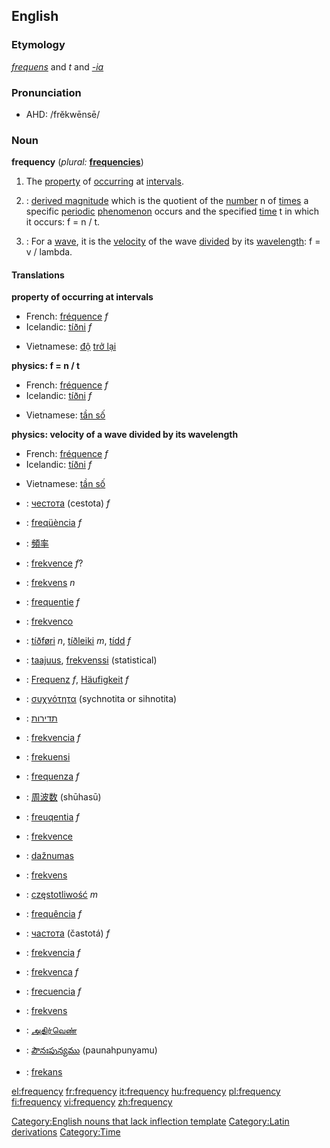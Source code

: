 {{wikipedia}}
==English==

===Etymology===
{{L.}} ''[[frequens]]'' and ''t'' and ''[[-ia]]''

===Pronunciation===
*AHD: /frĕkwēnsē/

===Noun===
'''frequency'''  (''plural:'' '''[[frequencies]]''')

# The [[property]] of [[occurring]] at [[interval]]s.
# {{physics}}: [[derived magnitude]] which is the quotient of the [[number]] n of [[times]] a specific [[periodic]] [[phenomenon]] occurs and the specified [[time]] t in which it occurs: f = n / t.
# {{physics}}: For a [[wave]], it is the [[velocity]] of the wave [[divided]] by its [[wavelength]]: f = v / lambda.

====Translations====

'''property of occurring at intervals'''
{{top}}
*French: [[fréquence]] ''f''
*Icelandic: [[tíðni]] ''f''
{{mid}}
*Vietnamese: [[độ]] [[trở lại]]
{{bottom}}

'''physics: f = n / t'''
{{top}}
*French: [[fréquence]] ''f''
*Icelandic: [[tíðni]] ''f''
{{mid}}
*Vietnamese: [[tần số]]
{{bottom}}

'''physics: velocity of a wave divided by its wavelength'''
{{top}}
*French: [[fréquence]] ''f''
*Icelandic: [[tíðni]] ''f''
{{mid}}
*Vietnamese: [[tần số]]
{{bottom}}


{{checktrans}}

{{top}}
*{{ttbc|Bulgarian}}: [[честота]] (cestota) ''f''
*{{ttbc|Catalan}}: [[freqüència]] ''f''
*{{ttbc|Chinese}}: [[頻率]]
*{{ttbc|Czech}}: [[frekvence]] ''f''?
*{{ttbc|Danish}}: [[frekvens]] ''n''
*{{ttbc|Dutch}}: [[frequentie]] ''f''
*{{ttbc|Esperanto}}: [[frekvenco]]
*{{ttbc|Faroese}}: [[tíðføri]] ''n'', [[tíðleiki]] ''m'', [[tídd]] ''f''
*{{ttbc|Finnish}}: [[taajuus]], [[frekvenssi]] (statistical)
*{{ttbc|German}}: [[Frequenz]] ''f'', [[Häufigkeit]] ''f''
*{{ttbc|Greek}}: [[συχνότητα]] (sychnotita or sihnotita)
*{{ttbc|Hebrew}}: [[תדירות]]<!-- ()-->
*{{ttbc|Hungarian}}: [[frekvencia]] ''f''
{{mid}}
*{{ttbc|Indonesian}}: [[frekuensi]]
*{{ttbc|Italian}}: [[frequenza]] ''f''
*{{ttbc|Japanese}}: [[周波数]] (shūhasū)
*{{ttbc|Latin}}: [[freuqentia]] ''f''
*{{ttbc|Latvian}}: [[frekvence]] {{f}}
*{{ttbc|Lithuanian}}: [[dažnumas]]
*{{ttbc|Norwegian}}: [[frekvens]]
*{{ttbc|Polish}}: [[częstotliwość]] ''m''
*{{ttbc|Portuguese}}: [[frequência]] ''f''
*{{ttbc|Russian}}: [[частота]] (častotá) ''f''
*{{ttbc|Slovak}}: [[frekvencia]] ''f''
*{{ttbc|Slovenian}}: [[frekvenca]] ''f''
*{{ttbc|Spanish}}: [[:es:frecuencia|frecuencia]] ''f''
*{{ttbc|Swedish}}: [[frekvens]]
*{{ttbc|Tamil}}: [[அதிர்வெண்]]
*{{ttbc|Telugu}}: [[పౌనఃపున్యము]] (paunahpunyamu)
*{{ttbc|Turkish}}: [[frekans]]
{{bottom}}

[[Category:English nouns that lack inflection template]]
[[Category:Latin derivations]]
[[Category:Time]]

[[el:frequency]]
[[fr:frequency]]
[[it:frequency]]
[[hu:frequency]]
[[pl:frequency]]
[[fi:frequency]]
[[vi:frequency]]
[[zh:frequency]]